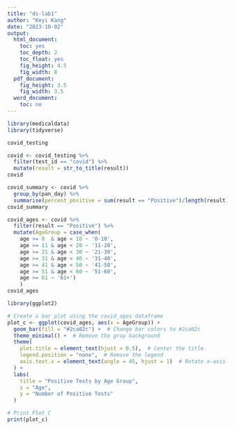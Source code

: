 ```yaml
---
title: "ds-lab1"
author: "Keyi Kang"
date: "2023-10-02"
output:
  html_document:
    toc: yes
    toc_depth: 2
    toc_float: yes
    fig_height: 4.5
    fig_width: 8
  pdf_document:
    fig_height: 3.5
    fig_width: 3.5
  word_document:
    toc: no
---
```

```r
library(medicaldata)
library(tidyverse)
```

```r
covid_testing
```

```r
covid <- covid_testing %>% 
  filter(test_id == "covid") %>% 
  mutate(result = str_to_title(result))
covid
```


```r
covid_summary <- covid %>% 
  group_by(pan_day) %>% 
  summarise(percent_positive = sum(result == "Positive")/length(result))
covid_summary
```

```r
covid_ages <- covid %>% 
  filter(result == "Positive") %>% 
  mutate(AgeGroup = case_when(
    age >= 0  & age < 10 ~ '0-10',
    age >= 11 & age < 20 ~ '11-20',
    age >= 21 & age < 30 ~ '21-30',
    age >= 31 & age < 40 ~ '31-40',
    age >= 41 & age < 50 ~ '41-50',
    age >= 51 & age < 60 ~ '51-60',
    age >= 61 ~ '61+')
    )
covid_ages
```

```r

library(ggplot2)

# Create a bar plot using the covid_ages dataframe
plot_c <- ggplot(covid_ages, aes(x = AgeGroup)) +
  geom_bar(fill = "#2ca02c") +  # Change bar colors to #2ca02c
  theme_minimal() +  # Remove the gray background
  theme(
    plot.title = element_text(hjust = 0.5),  # Center the title
    legend.position = "none",  # Remove the legend
    axis.text.x = element_text(angle = 45, hjust = 1)  # Rotate x-axis labels
  ) +
  labs(
    title = "Positive Tests by Age Group",
    x = "Age",
    y = "Number of Positive Tests"
  )

# Print Plot C
print(plot_c)

```
